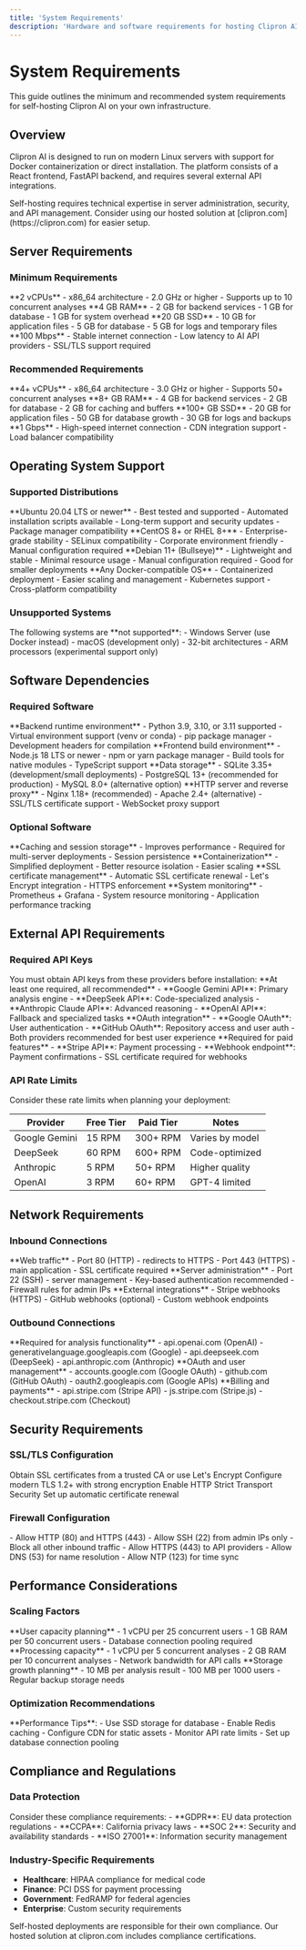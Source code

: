 ```yaml
---
title: 'System Requirements'
description: 'Hardware and software requirements for hosting Clipron AI'
---
```


# System Requirements

This guide outlines the minimum and recommended system requirements for self-hosting Clipron AI on your own infrastructure.

## Overview

Clipron AI is designed to run on modern Linux servers with support for Docker containerization or direct installation. The platform consists of a React frontend, FastAPI backend, and requires several external API integrations.

<Warning>
  Self-hosting requires technical expertise in server administration, security, and API management. Consider using our hosted solution at [clipron.com](https://clipron.com) for easier setup.
</Warning>

## Server Requirements

### Minimum Requirements

<CardGroup cols={2}>
  <Card title="CPU" icon="cpu">
    **2 vCPUs**
    - x86_64 architecture
    - 2.0 GHz or higher
    - Supports up to 10 concurrent analyses
  </Card>
  <Card title="Memory" icon="memory">
    **4 GB RAM**
    - 2 GB for backend services
    - 1 GB for database
    - 1 GB for system overhead
  </Card>
  <Card title="Storage" icon="hard-drive">
    **20 GB SSD**
    - 10 GB for application files
    - 5 GB for database
    - 5 GB for logs and temporary files
  </Card>
  <Card title="Network" icon="network">
    **100 Mbps**
    - Stable internet connection
    - Low latency to AI API providers
    - SSL/TLS support required
  </Card>
</CardGroup>

### Recommended Requirements

<CardGroup cols={2}>
  <Card title="CPU" icon="cpu">
    **4+ vCPUs**
    - x86_64 architecture
    - 3.0 GHz or higher
    - Supports 50+ concurrent analyses
  </Card>
  <Card title="Memory" icon="memory">
    **8+ GB RAM**
    - 4 GB for backend services
    - 2 GB for database
    - 2 GB for caching and buffers
  </Card>
  <Card title="Storage" icon="hard-drive">
    **100+ GB SSD**
    - 20 GB for application files
    - 50 GB for database growth
    - 30 GB for logs and backups
  </Card>
  <Card title="Network" icon="network">
    **1 Gbps**
    - High-speed internet connection
    - CDN integration support
    - Load balancer compatibility
  </Card>
</CardGroup>

## Operating System Support

### Supported Distributions

<Tabs>
  <Tab title="Ubuntu (Recommended)">
    **Ubuntu 20.04 LTS or newer**
    - Best tested and supported
    - Automated installation scripts available
    - Long-term support and security updates
    - Package manager compatibility
  </Tab>
  
  <Tab title="CentOS/RHEL">
    **CentOS 8+ or RHEL 8+**
    - Enterprise-grade stability
    - SELinux compatibility
    - Corporate environment friendly
    - Manual configuration required
  </Tab>
  
  <Tab title="Debian">
    **Debian 11+ (Bullseye)**
    - Lightweight and stable
    - Minimal resource usage
    - Manual configuration required
    - Good for smaller deployments
  </Tab>
  
  <Tab title="Docker">
    **Any Docker-compatible OS**
    - Containerized deployment
    - Easier scaling and management
    - Kubernetes support
    - Cross-platform compatibility
  </Tab>
</Tabs>

### Unsupported Systems

<Warning>
  The following systems are **not supported**:
  - Windows Server (use Docker instead)
  - macOS (development only)
  - 32-bit architectures
  - ARM processors (experimental support only)
</Warning>

## Software Dependencies

### Required Software

<AccordionGroup>
  <Accordion title="Python 3.9+">
    **Backend runtime environment**
    - Python 3.9, 3.10, or 3.11 supported
    - Virtual environment support (venv or conda)
    - pip package manager
    - Development headers for compilation
  </Accordion>
  
  <Accordion title="Node.js 18+">
    **Frontend build environment**
    - Node.js 18 LTS or newer
    - npm or yarn package manager
    - Build tools for native modules
    - TypeScript support
  </Accordion>
  
  <Accordion title="Database">
    **Data storage**
    - SQLite 3.35+ (development/small deployments)
    - PostgreSQL 13+ (recommended for production)
    - MySQL 8.0+ (alternative option)
  </Accordion>
  
  <Accordion title="Web Server">
    **HTTP server and reverse proxy**
    - Nginx 1.18+ (recommended)
    - Apache 2.4+ (alternative)
    - SSL/TLS certificate support
    - WebSocket proxy support
  </Accordion>
</AccordionGroup>

### Optional Software

<CardGroup cols={2}>
  <Card title="Redis" icon="database">
    **Caching and session storage**
    - Improves performance
    - Required for multi-server deployments
    - Session persistence
  </Card>
  <Card title="Docker" icon="docker">
    **Containerization**
    - Simplified deployment
    - Better resource isolation
    - Easier scaling
  </Card>
  <Card title="Certbot" icon="shield-check">
    **SSL certificate management**
    - Automatic SSL certificate renewal
    - Let's Encrypt integration
    - HTTPS enforcement
  </Card>
  <Card title="Monitoring Tools" icon="chart-line">
    **System monitoring**
    - Prometheus + Grafana
    - System resource monitoring
    - Application performance tracking
  </Card>
</CardGroup>

## External API Requirements

### Required API Keys

<Warning>
  You must obtain API keys from these providers before installation:
</Warning>

<AccordionGroup>
  <Accordion title="AI Model Providers">
    **At least one required, all recommended**
    - **Google Gemini API**: Primary analysis engine
    - **DeepSeek API**: Code-specialized analysis
    - **Anthropic Claude API**: Advanced reasoning
    - **OpenAI API**: Fallback and specialized tasks
  </Accordion>
  
  <Accordion title="Authentication Providers">
    **OAuth integration**
    - **Google OAuth**: User authentication
    - **GitHub OAuth**: Repository access and user auth
    - Both providers recommended for best user experience
  </Accordion>
  
  <Accordion title="Payment Processing">
    **Required for paid features**
    - **Stripe API**: Payment processing
    - **Webhook endpoint**: Payment confirmations
    - SSL certificate required for webhooks
  </Accordion>
</AccordionGroup>

### API Rate Limits

Consider these rate limits when planning your deployment:

| Provider | Free Tier | Paid Tier | Notes |
|----------|-----------|-----------|-------|
| Google Gemini | 15 RPM | 300+ RPM | Varies by model |
| DeepSeek | 60 RPM | 600+ RPM | Code-optimized |
| Anthropic | 5 RPM | 50+ RPM | Higher quality |
| OpenAI | 3 RPM | 60+ RPM | GPT-4 limited |

## Network Requirements

### Inbound Connections

<Tabs>
  <Tab title="HTTP/HTTPS">
    **Web traffic**
    - Port 80 (HTTP) - redirects to HTTPS
    - Port 443 (HTTPS) - main application
    - SSL certificate required
  </Tab>
  
  <Tab title="SSH">
    **Server administration**
    - Port 22 (SSH) - server management
    - Key-based authentication recommended
    - Firewall rules for admin IPs
  </Tab>
  
  <Tab title="Webhooks">
    **External integrations**
    - Stripe webhooks (HTTPS)
    - GitHub webhooks (optional)
    - Custom webhook endpoints
  </Tab>
</Tabs>

### Outbound Connections

<AccordionGroup>
  <Accordion title="AI API Providers">
    **Required for analysis functionality**
    - api.openai.com (OpenAI)
    - generativelanguage.googleapis.com (Google)
    - api.deepseek.com (DeepSeek)
    - api.anthropic.com (Anthropic)
  </Accordion>
  
  <Accordion title="Authentication Services">
    **OAuth and user management**
    - accounts.google.com (Google OAuth)
    - github.com (GitHub OAuth)
    - oauth2.googleapis.com (Google APIs)
  </Accordion>
  
  <Accordion title="Payment Services">
    **Billing and payments**
    - api.stripe.com (Stripe API)
    - js.stripe.com (Stripe.js)
    - checkout.stripe.com (Checkout)
  </Accordion>
</AccordionGroup>

## Security Requirements

### SSL/TLS Configuration

<Steps>
  <Step title="Certificate Acquisition">
    Obtain SSL certificates from a trusted CA or use Let's Encrypt
  </Step>
  
  <Step title="Strong Cipher Suites">
    Configure modern TLS 1.2+ with strong encryption
  </Step>
  
  <Step title="HSTS Headers">
    Enable HTTP Strict Transport Security
  </Step>
  
  <Step title="Certificate Renewal">
    Set up automatic certificate renewal
  </Step>
</Steps>

### Firewall Configuration

<CardGroup cols={2}>
  <Card title="Inbound Rules" icon="shield-check">
    - Allow HTTP (80) and HTTPS (443)
    - Allow SSH (22) from admin IPs only
    - Block all other inbound traffic
  </Card>
  <Card title="Outbound Rules" icon="arrow-right">
    - Allow HTTPS (443) to API providers
    - Allow DNS (53) for name resolution
    - Allow NTP (123) for time sync
  </Card>
</CardGroup>

## Performance Considerations

### Scaling Factors

<AccordionGroup>
  <Accordion title="Concurrent Users">
    **User capacity planning**
    - 1 vCPU per 25 concurrent users
    - 1 GB RAM per 50 concurrent users
    - Database connection pooling required
  </Accordion>
  
  <Accordion title="Analysis Volume">
    **Processing capacity**
    - 1 vCPU per 5 concurrent analyses
    - 2 GB RAM per 10 concurrent analyses
    - Network bandwidth for API calls
  </Accordion>
  
  <Accordion title="Data Storage">
    **Storage growth planning**
    - 10 MB per analysis result
    - 100 MB per 1000 users
    - Regular backup storage needs
  </Accordion>
</AccordionGroup>

### Optimization Recommendations

<Tip>
  **Performance Tips**:
  - Use SSD storage for database
  - Enable Redis caching
  - Configure CDN for static assets
  - Monitor API rate limits
  - Set up database connection pooling
</Tip>

## Compliance and Regulations

### Data Protection

<Warning>
  Consider these compliance requirements:
  - **GDPR**: EU data protection regulations
  - **CCPA**: California privacy laws
  - **SOC 2**: Security and availability standards
  - **ISO 27001**: Information security management
</Warning>

### Industry-Specific Requirements

- **Healthcare**: HIPAA compliance for medical code
- **Finance**: PCI DSS for payment processing
- **Government**: FedRAMP for federal agencies
- **Enterprise**: Custom security requirements

<Note>
  Self-hosted deployments are responsible for their own compliance. Our hosted solution at clipron.com includes compliance certifications.
</Note>
